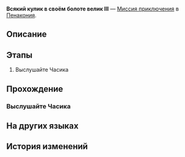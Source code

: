 {{Дополнить|Диалоги.}}
{{Миссия Инфобокс
|id              = 4040342
|Название        = 
|Изображение     = Миссия Освоения Всякий кулик в своём болоте велик III.png
|Тип             = Миссия приключения
|События         = 
|Глава           = 
|Условия         = 
* Завершена [[Миссия Освоения]] ''[[Красавица и Разрушение]]''
* Завершена [[Миссия приключения]] ''[[Всякий кулик в своём болоте велик II]]''
|Персонажи       = Первопроходец
|СтартЛокация    = [[Пенакония]] — [[Золотой миг]]
|Локации         = Золотой миг
|Предыдущая      = Всякий кулик в своём болоте велик II
|Следующая       = 
|Награды         = Кредиты*5 000
}}
'''Всякий кулик в своём болоте велик III''' — [[Миссия приключения]] в [[Пенакония]].

==Описание==
{{Описание|<!--официальное описание из Перекрёстка судеб-->}}

==Этапы==
# Выслушайте Часика

==Прохождение==
{{Дополнить}}

===Выслушайте Часика===
{{Описание миссии|локация=Золотой миг|Вы принесли к статуе Часика достаточно часокредитов - и Часик, получив полную порцию энергии грёз, решает показать вам свой коронный трюк.}}
{{Диалог Начало}}
{{Диалог Конец}}

==На других языках==
{{На других языках
|en   = Big Fish, Tiny Pond (III)
|zhs  = 小镇上的大人物•三
|zht  = 小鎮上的大人物•三
|ja   = 小さな町の偉大な人物・3
|ko   = 작은 마을의 큰 인물•3
|es   = Pez gordo, estanque pequeño&nbsp;III
|fr   = Gros poisson dans une petite mare (III)
|ru   = Всякий кулик в своём болоте велик III
|th   = บุคคลยิ่งใหญ่ในเมืองเล็ก 3
|vi   = Nhân Vật Lớn Trong Thị Trấn 3
|de   = Große Nummer, kleine Stadt (III)
|id   = Orang Hebat di Kota Kecil (III)
|pt   = Peixe Grande, Lago Pequeno (III)
}}

==История изменений==
{{История изменений|2.7}}
